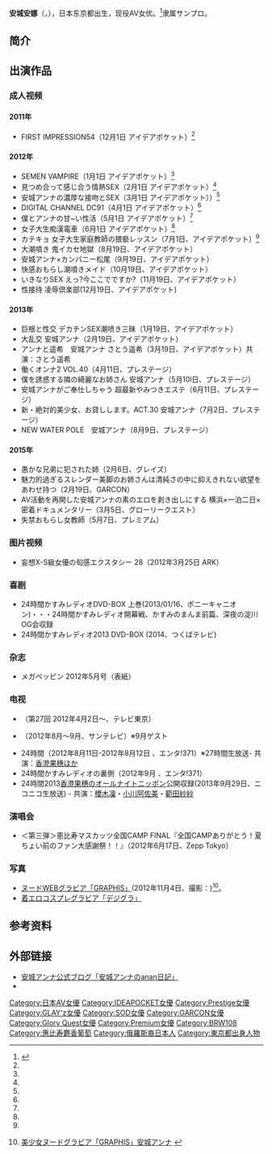 {{AV女優|
|モデル名='''安城安娜'''
|ふりがな='''あんじょう あんな'''
|画像ファイル=
|別名=
|愛称=
|生年=1991
|生月=11
|生日=1
|出身地={{JPN}}[[东京都|东京都]]
|民族=[[大和族|大和族]]
|血液型=A型
|時点=
|身長=165
|体重=
|バスト=85
|ウエスト=58
|ヒップ=86
|カップ=C
|股下=
|靴=
|身体備考=
|拍攝類型=AV
|AV出演期間=2011-2013年2015～
|活動備考=
|他の活動=
|その他=
}}
{{japanese|japanese=安城アンナ|kana=あんじょう あんな}}

'''安城安娜'''（{{lang-ja|安城アンナ}}，{{bd|1991年|11月1日}}），日本东京都出生，现役AV女优。<ref name="ideapocket">{{ja}}{{cite web|url=http://www.ideapocket.com/actress/-/detail/=/id=1012868/|title=女優紹介|accessdate=2012-06-10|archive-date=2012-06-14|archive-url=https://web.archive.org/web/20120614134845/http://www.ideapocket.com/actress/-/detail/%3D/id%3D1012868|dead-url=no}}</ref>隶属サンプロ。

==简介==

==出演作品==
===成人视频===
====2011年====
* FIRST IMPRESSION54（12月1日 アイデアポケット）<ref name=ideapocket/>
====2012年====
* SEMEN VAMPIRE（1月1日 アイデアポケット）<ref name=ideapocket/>
* 見つめ合って感じ合う情熱SEX（2月1日 アイデアポケット）<ref name=ideapocket/>
* 安城アンナの濃厚な接吻とSEX（3月1日 アイデアポケット））<ref name=ideapocket/>
* DIGITAL CHANNEL DC91（4月1日 アイデアポケット）<ref name=ideapocket/>
* 僕とアンナの甘~い性活（5月1日 アイデアポケット）<ref name=ideapocket/>
* 女子大生痴漢電車（6月1日 アイデアポケット）<ref name=ideapocket/>
* カテキョ 女子大生家庭教師の猥褻レッスン（7月1日、アイデアポケット）<ref name=ideapocket/>
* 大潮噴き 鬼イカセ地獄（8月19日、アイデアポケット）
* 安城アンナ×カンパニー松尾（9月19日、アイデアポケット）
* 快感おもらし潮噴きメイド（10月19日、アイデアポケット）
* いきなりSEX えっ?今ここでですか?（11月19日、アイデアポケット）
* 性接待 凌辱倶楽部(12月19日、アイデアポケット)
====2013年====
* 巨根と性交 デカチンSEX潮喷き三昧（1月19日、アイデアポケット）
* 大乱交 安城アンナ（2月19日、アイデアポケット）
* アンナと遥希　安城アンナ さとう遥希（3月19日、アイデアポケット）共演：さとう遥希
* 働くオンナ2 VOL.40（4月11日、プレステージ）
* 僕を誘惑する隣の綺麗なお姉さん 安城アンナ（5月10l日、プレステージ）
* 安城アンナがご奉仕しちゃう 超最新やみつきエステ（6月11日、プレステージ）
* 新・絶対的美少女、お貸しします。ACT.30 安城アンナ（7月2日、プレステージ）
* NEW WATER POLE　安城アンナ（8月9日、プレステージ）

====2015年====
*愚かな兄弟に犯された姉（2月6日、グレイズ）
*魅力的過ぎるスレンダー美脚のお姉さんは清純さの中に抑えきれない欲望をあわせ持つ（2月19日、GARCON）
*AV活動を再開した安城アンナの素のエロを剥き出しにする 横浜×一泊二日×密着ドキュメンタリー（3月5日、グローリークエスト）
*失禁おもらし女教師（5月7日、プレミアム）

===图片视频===
* 妄想X-S級女優の旬感エクスタシー 28（2012年3月25日 ARK）

===喜剧===
* 24時間かすみレディオDVD-BOX 上巻(2013/01/16、ポニーキャニオン)・・・24時間かすみレディオ開幕戦、かすみのまんま前篇、深夜の淀川OG会収録
* 24時間かすみレディオ2013 DVD-BOX (2014、つくばテレビ)

===杂志===
* メガベッピン 2012年5月号（表紙）

===电视===
* {{tsl|ja|おねだりマスカットSP!|おねだりマスカットSP!}}（第27回 2012年4月2日～、テレビ東京）
* {{tsl|ja|おとなの子守唄|おとなの子守唄}}（2012年8月～9月、サンテレビ）※9月ゲスト
* 24時間{{tsl|ja|かすみレディオ|かすみレディオ}}（2012年8月11日-2012年8月12日 、エンタ!371）※27時間生放送- 共演：[[香澄果穗|香澄果穗]]ほか
* 24時間かすみレディオの裏側（2012年9月 、エンタ!371）
*24時間{{tsl|ja|かすみレディオ|かすみレディオ}}2013[[香澄果穗|香澄果穗]]のオールナイトニッポン公開収録(2013年9月29日、ニコニコ生放送) - 共演：[[櫻木凜|櫻木凜]]・[[小川阿佐美|小川阿佐美]]・[[範田紗紗|範田紗紗]]

===演唱会===
* ＜第三弾＞恵比寿マスカッツ全国CAMP FINAL『全国CAMPありがとう！夏ちょい前のファン大感謝祭！！』（2012年6月17日、Zepp Tokyo）

===写真===
*[http://gals.graphis.ne.jp/gateway.html ヌードWEBグラビア「GRAPHIS」]{{Wayback|url=http://gals.graphis.ne.jp/gateway.html |date=20160316164241 }}(2012年11月4日、撮影：{{tsl|ja|街田和由|街田和由}})<ref>{{ja}}[http://www.graphis.ne.jp/sample/gragal/anna-a/index.html 美少女ヌードグラビア「GRAPHIS」安城アンナ] {{Wayback|url=http://www.graphis.ne.jp/sample/gragal/anna-a/index.html |date=20150224082654 }}</ref>。
*[http://www.digi-gra.net/ 着エロコスプレグラビア「デジグラ」]{{Wayback|url=http://www.digi-gra.net/ |date=20160317092139 }}

==参考资料==
<references/>

==外部链接 ==
* [http://blog.livedoor.jp/anjyo_anna/ 安城アンナ公式ブログ「安城アンナのanan日記」] {{Wayback|url=http://blog.livedoor.jp/anjyo_anna/ |date=20201101013024 }}
* {{Twitter|anaaaaaaaan|安城アンナ}}

[[Category:日本AV女優|Category:日本AV女優]]
[[Category:IDEAPOCKET女優|Category:IDEAPOCKET女優]]
[[Category:Prestige女優|Category:Prestige女優]]
[[Category:GLAY'z女優|Category:GLAY'z女優]]
[[Category:SOD女優|Category:SOD女優]]
[[Category:GARCON女優|Category:GARCON女優]]
[[Category:Glory_Quest女優|Category:Glory Quest女優]]
[[Category:Premium女優|Category:Premium女優]]
[[Category:BRW108|Category:BRW108]]
[[Category:惠比寿麝香葡萄|Category:惠比寿麝香葡萄]]
[[Category:俄羅斯裔日本人|Category:俄羅斯裔日本人]]
[[Category:東京都出身人物|Category:東京都出身人物]]